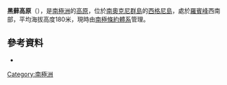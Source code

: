 {{Coord|60|41|S|45|37|W|display=title}}

'''黑蘚高原'''（{{lang-en|Andreaea Plateau}}），是[[南極洲|南極洲]]的[[高原|高原]]，位於[[南奧克尼群島|南奧克尼群島]]的[[西格尼島|西格尼島]]，處於[[羅賓峰|羅賓峰]]西南部，平均海拔高度180米，現時由[[南極條約體系|南極條約體系]]管理。

==參考資料==
* {{usgs-gazetteer|id=426}}

{{Antarctica-geo-stub}}
[[Category:南極洲|Category:南極洲]]